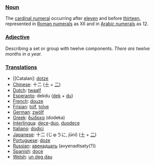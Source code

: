 ===[[Noun]]===
The [[cardinal numeral]] occurring after [[eleven]] and before [[thirteen]], represented in [[Roman numerals]] as XII and in [[Arabic numerals]] as 12.

===[[Adjective]]===
Describing a set or group with twelve components. ''There are twelve months in a year.''

===[[Translation]]s===
*[[Catalan]: [[dotze]]
*[[Chinese]]: 十二 ([[十]] + [[二]])
*[[Dutch]]: [[twaalf]]
*[[Esperanto]]: dekdu ([[dek]] + [[du]])
*[[French]]: [[douze]]
*[[Frisian]]: [[tolf]], [[tolve]]
*[[German]]: [[zwölf]]
*[[Greek]]: [[δώδεκα]] (dodeka)
*[[Interlingua]]: [[dece]]-[[duo]], [[duodece]]
*[[Italiano]]: [[dodici]]
*[[Japanese]]: 十二 (じゅうに, jūni) ([[十]] + [[二]])
*[[Portuguese]]: [[doze]]
*[[Russian]]: [[авенадцать]] (avyenadtsaty(?))
*[[Spanish]]: [[doce]]
*[[Welsh]]: [[un deg dau]]